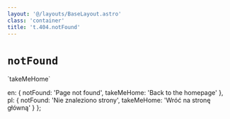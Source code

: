 ```yaml
---
layout: '@/layouts/BaseLayout.astro'
class: 'container'
title: 't.404.notFound'
---
```

# `notFound`

<Link to='/'>`takeMeHome`</Link>


  en: {
    notFound: 'Page not found',
    takeMeHome: 'Back to the homepage'
  },
  pl: {
    notFound: 'Nie znaleziono strony',
    takeMeHome: 'Wróć na stronę główną'
  }
};
